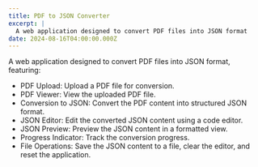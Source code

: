 ```yaml
---
title: PDF to JSON Converter
excerpt: |
  A web application designed to convert PDF files into JSON format
date: 2024-08-16T04:00:00.000Z
---
```


A web application designed to convert PDF files into JSON format, featuring:

* PDF Upload: Upload a PDF file for conversion.
* PDF Viewer: View the uploaded PDF file.
* Conversion to JSON: Convert the PDF content into structured JSON format.
* JSON Editor: Edit the converted JSON content using a code editor.
* JSON Preview: Preview the JSON content in a formatted view.
* Progress Indicator: Track the conversion progress.
* File Operations: Save the JSON content to a file, clear the editor, and reset the application.
